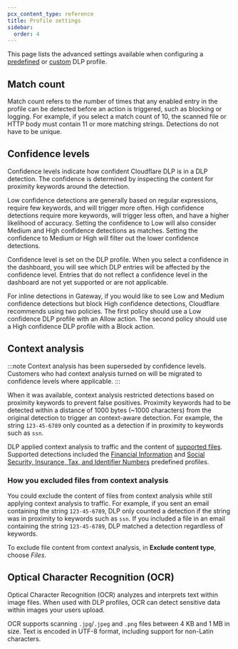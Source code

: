 ```yaml
---
pcx_content_type: reference
title: Profile settings
sidebar:
  order: 4
---
```



This page lists the advanced settings available when configuring a [predefined](/cloudflare-one/policies/data-loss-prevention/dlp-profiles/predefined-profiles/) or [custom](/cloudflare-one/policies/data-loss-prevention/dlp-profiles/#build-a-custom-profile) DLP profile.

## Match count

Match count refers to the number of times that any enabled entry in the profile can be detected before an action is triggered, such as blocking or logging. For example, if you select a match count of 10, the scanned file or HTTP body must contain 11 or more matching strings. Detections do not have to be unique.

## Confidence levels

Confidence levels indicate how confident Cloudflare DLP is in a DLP detection. The confidence is determined by inspecting the content for proximity keywords around the detection.

Low confidence detections are generally based on regular expressions, require few keywords, and will trigger more often. High confidence detections require more keywords, will trigger less often, and have a higher likelihood of accuracy. Setting the confidence to Low will also consider Medium and High confidence detections as matches. Setting the confidence to Medium or High will filter out the lower confidence detections.

Confidence level is set on the DLP profile. When you select a confidence in the dashboard, you will see which DLP entries will be affected by the confidence level. Entries that do not reflect a confidence level in the dashboard are not yet supported or are not applicable.

For inline detections in Gateway, if you would like to see Low and Medium confidence detections but block High confidence detections, Cloudflare recommends using two policies. The first policy should use a Low confidence DLP profile with an Allow action. The second policy should use a High confidence DLP profile with a Block action.

## Context analysis
:::note
Context analysis has been superseded by confidence levels. Customers who had context analysis turned on will be migrated to confidence levels where applicable.
:::

When it was available, context analysis restricted detections based on proximity keywords to prevent false positives. Proximity keywords had to be detected within a distance of 1000 bytes (~1000 characters) from the original detection to trigger an context-aware detection. For example, the string `123-45-6789` only counted as a detection if in proximity to keywords such as `ssn`.

DLP applied context analysis to traffic and the content of [supported files](/cloudflare-one/policies/data-loss-prevention/#supported-file-types). Supported detections included the [Financial Information](/cloudflare-one/policies/data-loss-prevention/dlp-profiles/predefined-profiles/#financial-information) and [Social Security, Insurance, Tax, and Identifier Numbers](/cloudflare-one/policies/data-loss-prevention/dlp-profiles/predefined-profiles/#social-security-insurance-tax-and-identifier-numbers) predefined profiles.

### How you excluded files from context analysis

You could exclude the content of files from context analysis while still applying context analysis to traffic. For example, if you sent an email containing the string `123-45-6789`, DLP only counted a detection if the string was in proximity to keywords such as `ssn`. If you included a file in an email containing the string `123-45-6789`, DLP matched a detection regardless of keywords.

To exclude file content from context analysis, in **Exclude content type**, choose _Files_.

## Optical Character Recognition (OCR) <Badge text="Beta" variant="caution" size="small" />

Optical Character Recognition (OCR) analyzes and interprets text within image files. When used with DLP profiles, OCR can detect sensitive data within images your users upload.

OCR supports scanning `.jpg`/`.jpeg` and `.png` files between 4 KB and 1 MB in size. Text is encoded in UTF-8 format, including support for non-Latin characters.
